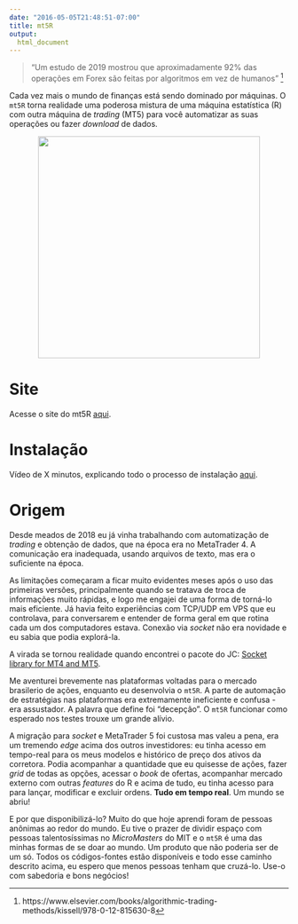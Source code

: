 ```yaml
---
date: "2016-05-05T21:48:51-07:00"
title: mt5R
output: 
  html_document
---
```


> "Um estudo de 2019 mostrou que aproximadamente 92% das operações em Forex são feitas por algoritmos em vez de humanos" [^1]

Cada vez mais o mundo de finanças está sendo dominado por máquinas. O `mt5R` torna realidade uma poderosa mistura de uma máquina estatística (R) com outra máquina de *trading* (MT5) para você automatizar as suas operações ou fazer *download* de dados.

<center>

![](../img/todoslogos.png){width=400px}
</center>

# Site

Acesse o site do mt5R [aqui](https://kinzel.github.io/mt5R/).

# Instalação

Vídeo de X minutos, explicando todo o processo de instalação [aqui](linkdovideo).

# Origem

Desde meados de 2018 eu já vinha trabalhando com automatização de *trading* e obtenção de dados, que na época era no MetaTrader 4. A comunicação era inadequada, usando arquivos de texto, mas era o suficiente na época.

As limitações começaram a ficar muito evidentes meses após o uso das primeiras versões, principalmente quando se tratava de troca de informações muito rápidas, e logo me engajei de uma forma de torná-lo mais eficiente. Já havia feito experiências com TCP/UDP em VPS que eu controlava, para conversarem e entender de forma geral em que rotina cada um dos computadores estava. Conexão via *socket* não era novidade e eu sabia que podia explorá-la.

A virada se tornou realidade quando encontrei o pacote do JC: [Socket library for MT4 and MT5](https://www.mql5.com/en/blogs/post/706665).

Me aventurei brevemente nas plataformas voltadas para o mercado brasilerio de ações, enquanto eu desenvolvia o `mt5R`. A parte de automação de estratégias nas plataformas era extremamente ineficiente e confusa - era assustador. A palavra que define foi "decepção". O `mt5R` funcionar como esperado nos testes trouxe um grande alívio.

A migração para *socket* e MetaTrader 5 foi custosa mas valeu a pena, era um tremendo *edge* acima dos outros investidores: eu tinha acesso em tempo-real para os meus modelos e histórico de preço dos ativos da corretora. Podia acompanhar a quantidade que eu quisesse de ações, fazer *grid* de todas as opções, acessar o *book* de ofertas, acompanhar mercado externo com outras *features* do R e acima de tudo, eu tinha acesso para para lançar, modificar e excluir ordens. **Tudo em tempo real**. Um mundo se abriu!

E por que disponibilizá-lo? Muito do que hoje aprendi foram de pessoas anônimas ao redor do mundo. Eu tive o prazer de dividir espaço com pessoas talentosíssimas no *MicroMasters* do MIT e o `mt5R` é uma das minhas formas de se doar ao mundo. Um produto que não poderia ser de um só. Todos os códigos-fontes estão disponíveis e todo esse caminho descrito acima, eu espero que menos pessoas tenham que cruzá-lo. Use-o com sabedoria e bons negócios!


[^1]: https://www.elsevier.com/books/algorithmic-trading-methods/kissell/978-0-12-815630-8
